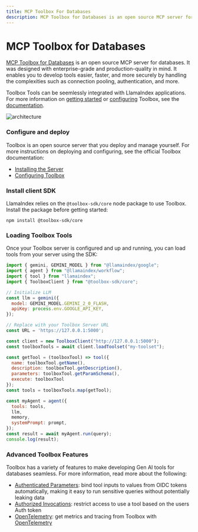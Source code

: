 ```yaml
---
title: MCP Toolbox For Databases
description: MCP Toolbox for Databases is an open source MCP server for databases.
---
```


# MCP Toolbox for Databases

[MCP Toolbox for Databases](https://github.com/googleapis/genai-toolbox) is an open source MCP server for databases. It was designed with enterprise-grade and production-quality in mind. It enables you to develop tools easier, faster, and more securely by handling the complexities such as connection pooling, authentication, and more.

Toolbox Tools can be seemlessly integrated with LlamaIndex applications. For more
information on [getting
started](https://googleapis.github.io/genai-toolbox/getting-started/local_quickstart_js/) or
[configuring](https://googleapis.github.io/genai-toolbox/getting-started/configure/)
Toolbox, see the
[documentation](https://googleapis.github.io/genai-toolbox/getting-started/introduction/).

![architecture](/images/mcp_db_toolbox.png)

### Configure and deploy

Toolbox is an open source server that you deploy and manage yourself. For more
instructions on deploying and configuring, see the official Toolbox
documentation:

* [Installing the Server](https://googleapis.github.io/genai-toolbox/getting-started/introduction/#installing-the-server)
* [Configuring Toolbox](https://googleapis.github.io/genai-toolbox/getting-started/configure/)

### Install client SDK

LlamaIndex relies on the `@toolbox-sdk/core` node package to use Toolbox. Install the
package before getting started:

```shell
npm install @toolbox-sdk/core
```

### Loading Toolbox Tools

Once your Toolbox server is configured and up and running, you can load tools
from your server using the SDK:

```javascript
import { gemini, GEMINI_MODEL } from "@llamaindex/google";
import { agent } from "@llamaindex/workflow";
import { tool } from "llamaindex";
import { ToolboxClient } from "@toolbox-sdk/core";

// Initialize LLM
const llm = gemini({
  model: GEMINI_MODEL.GEMINI_2_0_FLASH,
  apiKey: process.env.GOOGLE_API_KEY,
});

// Replace with your Toolbox Server URL
const URL = 'https://127.0.0.1:5000';

const client = new ToolboxClient("http://127.0.0.1:5000");
const toolboxTools = await client.loadToolset("my-toolset");

const getTool = (toolboxTool) => tool({
  name: toolboxTool.getName(),
  description: toolboxTool.getDescription(),
  parameters: toolboxTool.getParamSchema(),
  execute: toolboxTool
});
const tools = toolboxTools.map(getTool);

const myAgent = agent({
  tools: tools,
  llm,
  memory,
  systemPrompt: prompt,
});
const result = await myAgent.run(query);
console.log(result);
```

### Advanced Toolbox Features

Toolbox has a variety of features to make developing Gen AI tools for databases seamless.
For more information, read more about the following:

- [Authenticated Parameters](https://googleapis.github.io/genai-toolbox/resources/tools/#authenticated-parameters): bind tool inputs to values from OIDC tokens automatically, making it easy to run sensitive queries without potentially leaking data
- [Authorized Invocations](https://googleapis.github.io/genai-toolbox/resources/tools/#authorized-invocations): restrict access to use a tool based on the users Auth token
- [OpenTelemetry](https://googleapis.github.io/genai-toolbox/how-to/export_telemetry/): get metrics and tracing from Toolbox with [OpenTelemetry](https://opentelemetry.io/docs/)

